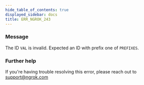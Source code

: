 ```yaml
---
hide_table_of_contents: true
displayed_sidebar: docs
title: ERR_NGROK_243
---
```


### Message

The ID `VAL` is invalid. Expected an ID with prefix one of `PREFIXES`.

<ErrorDetails />

### Further help

If you're having trouble resolving this error, please reach out to [support@ngrok.com](mailto:support@ngrok.com?subject=Help%20with%20ERR_NGROK_243)
